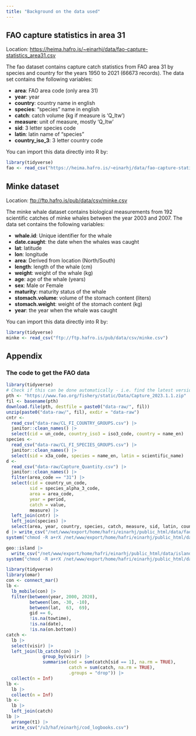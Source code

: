 ```yaml
---
title: "Background on the data used"
---
```


## FAO capture statistics in area 31

Location: <https://heima.hafro.is/~einarhj/data/fao-capture-statistics_area31.csv>

The fao dataset contains capture catch statistics from FAO area 31 by species and country for the years 1950 to 2021 (66673 records). The data set contains the following variables:

-   **area**: FAO area code (only area 31)
-   **year**: year
-   **country**: country name in english
-   **species**: "species" name in english
-   **catch**: catch volume (kg if measure is 'Q_ltw')
-   **measure**: unit of measure, mostly 'Q_ltw'
-   **sid**: 3 letter species code
-   **latin**: latin name of "species"
-   **country_iso_3**: 3 letter country code

You can import this data directly into R by:

```r
library(tidyverse)
fao <- read_csv("https://heima.hafro.is/~einarhj/data/fao-capture-statistics_area31.csv")
```

## Minke dataset {#minke-dataset}

Location: <ftp://ftp.hafro.is/pub/data/csv/minke.csv>

The minke whale dataset contains biological measurements from 192 scientific catches of minke whales between the year 2003 and 2007. The data set contains the following variables:

-   **whale.id**: Unique identifier for the whale
-   **date.caught**: the date when the whales was caught
-   **lat**: latitude
-   **lon**: longitude
-   **area**: Derived from location (North/South)
-   **length**: length of the whale (cm)
-   **weight**: weight of the whale (kg)
-   **age**: age of the whale (years)
-   **sex**: Male or Female
-   **maturity**: maturity status of the whale
-   **stomach.volume**: volume of the stomach content (liters)
-   **stomach.weight**: weight of the stomach content (kg)
-   **year**: the year when the whale was caught

You can import this data directly into R by:

```r
library(tidyverse)
minke <- read_csv("ftp://ftp.hafro.is/pub/data/csv/minke.csv")
```

## Appendix

### The code to get the FAO data

```r
library(tidyverse)
# Check if this can be done automatically - i.e. find the latest version
pth <- "https://www.fao.org/fishery/static/Data/Capture_2023.1.1.zip"
fil <- basename(pth)
download.file(pth, destfile = paste0("data-raw/", fil))
unzip(paste0("data-raw/", fil), exdir = "data-raw")
cntr <-
  read_csv("data-raw/CL_FI_COUNTRY_GROUPS.csv") |>
  janitor::clean_names() |>
  select(cid = un_code, country_iso3 = iso3_code, country = name_en)
species <-
  read_csv("data-raw/CL_FI_SPECIES_GROUPS.csv") |>
  janitor::clean_names() |>
  select(sid = x3a_code, species = name_en, latin = scientific_name)
d <-
  read_csv("data-raw/Capture_Quantity.csv") |>
  janitor::clean_names() |>
  filter(area_code == "31") |>
  select(cid = country_un_code,
         sid = species_alpha_3_code,
         area = area_code,
         year = period,
         catch = value,
         measure) |>
  left_join(cntr) |>
  left_join(species) |> 
  select(area, year, country, species, catch, measure, sid, latin, country_iso3)
d |> write_csv("/net/www/export/home/hafri/einarhj/public_html/data/fao-capture-statistics_area31.csv")
system("chmod -R a+rX /net/www/export/home/hafri/einarhj/public_html/data/")
```

```r
geo::island |> 
  write_csv("/net/www/export/home/hafri/einarhj/public_html/data/island.csv")
system("chmod -R a+rX /net/www/export/home/hafri/einarhj/public_html/data/")
```

```r
library(tidyverse)
library(omar)
con <- connect_mar()
lb <- 
  lb_mobile(con) |>
  filter(between(year, 2000, 2020),
         between(lon, -30, -10),
         between(lat,  63,  69),
         gid == 6,
         !is.na(towtime),
         !is.na(date),
         !is.na(on.bottom))
catch <- 
  lb |> 
  select(visir) |> 
  left_join(lb_catch(con) |> 
              group_by(visir) |> 
              summarise(cod = sum(catch[sid == 1], na.rm = TRUE),
                        catch = sum(catch, na.rm = TRUE),
                        .groups = "drop")) |> 
  collect(n = Inf)
lb <- 
  lb |> 
  collect(n = Inf)
lb <- 
  lb |> 
  left_join(catch)
lb |> 
  arrange(t1) |> 
  write_csv("/u3/haf/einarhj/cod_logbooks.csv")
```


